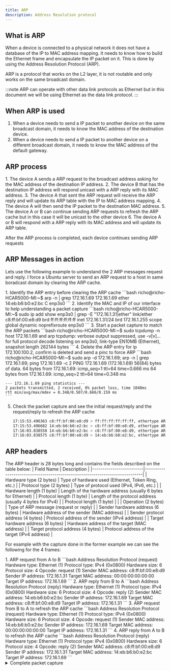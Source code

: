 ```yaml
---
title: ARP
description: Address Resolution protocol
---
```


## What is ARP

When a device is connected to a physical network it does not have a database of the IP to MAC address mapping. It needs to know how to build the Ethernet frame and encapsulate the IP packet on it. This is done by using the Address Resolution Protocol (ARP).

ARP is a protocol that works on the L2 layer, it is not routable and only works on the same broadcast domain. 

:::note
ARP can operate with other data link protocols as Ethernet but in this document we will be using Ethernet as the data link protocol.
:::

## When ARP is used

1. When a device needs to send a IP packet to another device on the same broadcast domain, it needs to know the MAC address of the destination device. 
2. When a device needs to send a IP packet to another device on a different broadcast domain, it needs to know the MAC address of the default gateway.

## ARP process
<Steps>
1. The device A sends a ARP request to the broadcast address asking for the MAC address of the destination IP address.
2. The device B that has the destination IP address will respond unicast with a ARP reply with its MAC address.
3. The device A that sent the ARP request will receive the ARP reply and will update its ARP table with the IP to MAC address mapping.
4. The device A will then send the IP packet to the destination MAC address.
5. The device A or B can continue sending ARP requests to refresh the ARP cache but in this case it will be unicast to the other device
6. The device A or B will respond with a ARP reply with its MAC address and will update its ARP table.
</Steps>


After the ARP process is completed, each device continues sending ARP requests 

## ARP Messages in action

Lets use the following example to understand the 2 ARP messages request and reply. I force a Ubuntu server to send an ARP request to a host in same boradcast domain by clearing the ARP cache.

<Steps>
1. Identify the ARP entry before clearing the ARP cache
    ```bash
    richo@richo-HCAR5000-MI:~$ arp -n | grep 172.16.1.69
    172.16.1.69              ether   14:eb:b6:b0:e2:bc   C                     enp3s0
    ```
2. Identify the MAC and IP of our interface to help understanding a packet capture
    ```bash
    richo@richo-HCAR5000-MI:~$ sudo ip add show enp3s0 | grep -E "172.16.1.31|ether"
        link/ether c8:ff:bf:00:e8:d9 brd ff:ff:ff:ff:ff:ff
        inet 172.16.1.31/24 brd 172.16.1.255 scope global dynamic noprefixroute enp3s0
    ```
3. Start a packet capture to match the ARP packets
    ```bash
    richo@richo-HCAR5000-MI:~$ sudo tcpdump -n host 172.16.1.69 and arp
    tcpdump: verbose output suppressed, use -v[v]... for full protocol decode
    listening on enp3s0, link-type EN10MB (Ethernet), snapshot length 262144 bytes
    ```
4. Delete the ARP entry for ip 172.100.100.2, confirm is deleted and send a pinc to force ARP
    ```bash
    richo@richo-HCAR5000-MI:~$ sudo arp -d 172.16.1.69; arp -n | grep 172.16.1.69; ping 172.16.1.69 -c 2
    PING 172.16.1.69 (172.16.1.69) 56(84) bytes of data.
    64 bytes from 172.16.1.69: icmp_seq=1 ttl=64 time=0.666 ms
    64 bytes from 172.16.1.69: icmp_seq=2 ttl=64 time=0.348 ms

    --- 172.16.1.69 ping statistics ---
    2 packets transmitted, 2 received, 0% packet loss, time 1048ms
    rtt min/avg/max/mdev = 0.348/0.507/0.666/0.159 ms
    ```
5. Check the packet capture and see the initial request/reply and the request/reply to refresh the ARP cache
    ```bash
    17:15:53.496363 c8:ff:bf:00:e8:d9 > ff:ff:ff:ff:ff:ff, ethertype ARP (0x0806), length 42: Request who-has 172.16.1.69 tell 172.16.1.31, length 28
    17:15:53.496682 14:eb:b6:b0:e2:bc > c8:ff:bf:00:e8:d9, ethertype ARP (0x0806), length 60: Reply 172.16.1.69 is-at 14:eb:b6:b0:e2:bc, length 46
    17:16:03.838558 14:eb:b6:b0:e2:bc > c8:ff:bf:00:e8:d9, ethertype ARP (0x0806), length 60: Request who-has 172.16.1.31 tell 172.16.1.69, length 46
    17:16:03.838575 c8:ff:bf:00:e8:d9 > 14:eb:b6:b0:e2:bc, ethertype ARP (0x0806), length 42: Reply 172.16.1.31 is-at c8:ff:bf:00:e8:d9, length 28
    ```
</Steps>

## ARP headers
The ARP header is 28 bytes long and contains the fields described on the table below:
| Field Name              | Description                                                                 |
|-------------------------|-----------------------------------------------------------------------------|
| Hardware type (2 bytes) | Type of hardware used (Ethernet, Token Ring, etc.)                          |
| Protocol type (2 bytes) | Type of protocol used (IPv4, IPv6, etc.)                                   |
| Hardware length (1 byte)  | Length of the hardware address (usually 6 bytes for Ethernet)         |
| Protocol length (1 byte)  | Length of the protocol address (usually 4 bytes for IPv4)             |
| Protocol length (1 byte)  |                                    |
| Operation (2 bytes)     | Type of ARP message (request or reply)                                      |
| Sender hardware address (6 bytes) | Hardware address of the sender (MAC address)                      |
| Sender protocol address (4 bytes) | Protocol address of the sender (IPv4 address)                      |
| Target hardware address (6 bytes) | Hardware address of the target (MAC address)                      |
| Target protocol address (4 bytes) | Protocol address of the target (IPv4 address)                      |

For example with the capture done in the former example we can see the following for the 4 frames:

<Steps>
1. ARP request from A to B
    ```bash
    Address Resolution Protocol (request)
        Hardware type: Ethernet (1)
        Protocol type: IPv4 (0x0800)
        Hardware size: 6
        Protocol size: 4
        Opcode: request (1)
        Sender MAC address: c8:ff:bf:00:e8:d9
        Sender IP address: 172.16.1.31
        Target MAC address: 00:00:00:00:00:00
        Target IP address: 172.16.1.69
    ```
2. ARP reply from B to A
    ```bash
    Address Resolution Protocol (reply)
        Hardware type: Ethernet (1)
        Protocol type: IPv4 (0x0800)
        Hardware size: 6
        Protocol size: 4
        Opcode: reply (2)
        Sender MAC address: 14:eb:b6:b0:e2:bc
        Sender IP address: 172.16.1.69
        Target MAC address: c8:ff:bf:00:e8:d9
        Target IP address: 172.16.1.31
    ```
3. ARP request from B to A to refresh the ARP cache
    ```bash
    Address Resolution Protocol (request)
        Hardware type: Ethernet (1)
        Protocol type: IPv4 (0x0800)
        Hardware size: 6
        Protocol size: 4
        Opcode: request (1)
        Sender MAC address: 14:eb:b6:b0:e2:bc
        Sender IP address: 172.16.1.69
        Target MAC address: 00:00:00:00:00:00
        Target IP address: 172.16.1.31
    ```
4. ARP reply from A to B to refresh the ARP cache
    ```bash
    Address Resolution Protocol (reply)
        Hardware type: Ethernet (1)
        Protocol type: IPv4 (0x0800)
        Hardware size: 6
        Protocol size: 4
        Opcode: reply (2)
        Sender MAC address: c8:ff:bf:00:e8:d9
        Sender IP address: 172.16.1.31
        Target MAC address: 14:eb:b6:b0:e2:bc
        Target IP address: 172.16.1.69
    ```
</Steps>
<details>
<summary>Complete packet capture</summary>
```bash
richo@richo-HCAR5000-MI:~$ sudo tshark -nV -i enp3s0 -Y "arp.dst.proto_ipv4 == 172.16.1.69 or arp.src.proto_ipv4 == 172.16.1.69"
Running as user "root" and group "root". This could be dangerous.
Capturing on 'enp3s0'
 ** (tshark:7494) 17:36:53.420189 [Main MESSAGE] -- Capture started.
 ** (tshark:7494) 17:36:53.420247 [Main MESSAGE] -- File: "/tmp/wireshark_enp3s0MVFQ52.pcapng"
Frame 4: 42 bytes on wire (336 bits), 42 bytes captured (336 bits) on interface enp3s0, id 0
    Interface id: 0 (enp3s0)
        Interface name: enp3s0
    Encapsulation type: Ethernet (1)
    Arrival Time: Apr 23, 2025 17:36:53.638726755 PDT
    [Time shift for this packet: 0.000000000 seconds]
    Epoch Time: 1745455013.638726755 seconds
    [Time delta from previous captured frame: 0.011487808 seconds]
    [Time delta from previous displayed frame: 0.000000000 seconds]
    [Time since reference or first frame: 0.218363649 seconds]
    Frame Number: 4
    Frame Length: 42 bytes (336 bits)
    Capture Length: 42 bytes (336 bits)
    [Frame is marked: False]
    [Frame is ignored: False]
    [Protocols in frame: eth:ethertype:arp]
Ethernet II, Src: c8:ff:bf:00:e8:d9, Dst: ff:ff:ff:ff:ff:ff
    Destination: ff:ff:ff:ff:ff:ff
        Address: ff:ff:ff:ff:ff:ff
        .... ..1. .... .... .... .... = LG bit: Locally administered address (this is NOT the factory default)
        .... ...1 .... .... .... .... = IG bit: Group address (multicast/broadcast)
    Source: c8:ff:bf:00:e8:d9
        Address: c8:ff:bf:00:e8:d9
        .... ..0. .... .... .... .... = LG bit: Globally unique address (factory default)
        .... ...0 .... .... .... .... = IG bit: Individual address (unicast)
    Type: ARP (0x0806)
Address Resolution Protocol (request)
    Hardware type: Ethernet (1)
    Protocol type: IPv4 (0x0800)
    Hardware size: 6
    Protocol size: 4
    Opcode: request (1)
    Sender MAC address: c8:ff:bf:00:e8:d9
    Sender IP address: 172.16.1.31
    Target MAC address: 00:00:00:00:00:00
    Target IP address: 172.16.1.69

Frame 6: 60 bytes on wire (480 bits), 60 bytes captured (480 bits) on interface enp3s0, id 0
    Interface id: 0 (enp3s0)
        Interface name: enp3s0
    Encapsulation type: Ethernet (1)
    Arrival Time: Apr 23, 2025 17:36:53.638952495 PDT
    [Time shift for this packet: 0.000000000 seconds]
    Epoch Time: 1745455013.638952495 seconds
    [Time delta from previous captured frame: 0.000206413 seconds]
    [Time delta from previous displayed frame: 0.000225740 seconds]
    [Time since reference or first frame: 0.218589389 seconds]
    Frame Number: 6
    Frame Length: 60 bytes (480 bits)
    Capture Length: 60 bytes (480 bits)
    [Frame is marked: False]
    [Frame is ignored: False]
    [Protocols in frame: eth:ethertype:arp]
Ethernet II, Src: 14:eb:b6:b0:e2:bc, Dst: c8:ff:bf:00:e8:d9
    Destination: c8:ff:bf:00:e8:d9
        Address: c8:ff:bf:00:e8:d9
        .... ..0. .... .... .... .... = LG bit: Globally unique address (factory default)
        .... ...0 .... .... .... .... = IG bit: Individual address (unicast)
    Source: 14:eb:b6:b0:e2:bc
        Address: 14:eb:b6:b0:e2:bc
        .... ..0. .... .... .... .... = LG bit: Globally unique address (factory default)
        .... ...0 .... .... .... .... = IG bit: Individual address (unicast)
    Type: ARP (0x0806)
    Padding: 000000000000000000000000000000000000
Address Resolution Protocol (reply)
    Hardware type: Ethernet (1)
    Protocol type: IPv4 (0x0800)
    Hardware size: 6
    Protocol size: 4
    Opcode: reply (2)
    Sender MAC address: 14:eb:b6:b0:e2:bc
    Sender IP address: 172.16.1.69
    Target MAC address: c8:ff:bf:00:e8:d9
    Target IP address: 172.16.1.31

Frame 28: 60 bytes on wire (480 bits), 60 bytes captured (480 bits) on interface enp3s0, id 0
    Interface id: 0 (enp3s0)
        Interface name: enp3s0
    Encapsulation type: Ethernet (1)
    Arrival Time: Apr 23, 2025 17:36:55.671676730 PDT
    [Time shift for this packet: 0.000000000 seconds]
    Epoch Time: 1745455015.671676730 seconds
    [Time delta from previous captured frame: 0.761401664 seconds]
    [Time delta from previous displayed frame: 2.032724235 seconds]
    [Time since reference or first frame: 2.251313624 seconds]
    Frame Number: 28
    Frame Length: 60 bytes (480 bits)
    Capture Length: 60 bytes (480 bits)
    [Frame is marked: False]
    [Frame is ignored: False]
    [Protocols in frame: eth:ethertype:arp]
Ethernet II, Src: 14:eb:b6:b0:e2:bc, Dst: c8:ff:bf:00:e8:d9
    Destination: c8:ff:bf:00:e8:d9
        Address: c8:ff:bf:00:e8:d9
        .... ..0. .... .... .... .... = LG bit: Globally unique address (factory default)
        .... ...0 .... .... .... .... = IG bit: Individual address (unicast)
    Source: 14:eb:b6:b0:e2:bc
        Address: 14:eb:b6:b0:e2:bc
        .... ..0. .... .... .... .... = LG bit: Globally unique address (factory default)
        .... ...0 .... .... .... .... = IG bit: Individual address (unicast)
    Type: ARP (0x0806)
    Padding: 000000000000000000000000000000000000
Address Resolution Protocol (request)
    Hardware type: Ethernet (1)
    Protocol type: IPv4 (0x0800)
    Hardware size: 6
    Protocol size: 4
    Opcode: request (1)
    Sender MAC address: 14:eb:b6:b0:e2:bc
    Sender IP address: 172.16.1.69
    Target MAC address: 00:00:00:00:00:00
    Target IP address: 172.16.1.31

Frame 29: 42 bytes on wire (336 bits), 42 bytes captured (336 bits) on interface enp3s0, id 0
    Interface id: 0 (enp3s0)
        Interface name: enp3s0
    Encapsulation type: Ethernet (1)
    Arrival Time: Apr 23, 2025 17:36:55.671693463 PDT
    [Time shift for this packet: 0.000000000 seconds]
    Epoch Time: 1745455015.671693463 seconds
    [Time delta from previous captured frame: 0.000016733 seconds]
    [Time delta from previous displayed frame: 0.000016733 seconds]
    [Time since reference or first frame: 2.251330357 seconds]
    Frame Number: 29
    Frame Length: 42 bytes (336 bits)
    Capture Length: 42 bytes (336 bits)
    [Frame is marked: False]
    [Frame is ignored: False]
    [Protocols in frame: eth:ethertype:arp]
Ethernet II, Src: c8:ff:bf:00:e8:d9, Dst: 14:eb:b6:b0:e2:bc
    Destination: 14:eb:b6:b0:e2:bc
        Address: 14:eb:b6:b0:e2:bc
        .... ..0. .... .... .... .... = LG bit: Globally unique address (factory default)
        .... ...0 .... .... .... .... = IG bit: Individual address (unicast)
    Source: c8:ff:bf:00:e8:d9
        Address: c8:ff:bf:00:e8:d9
        .... ..0. .... .... .... .... = LG bit: Globally unique address (factory default)
        .... ...0 .... .... .... .... = IG bit: Individual address (unicast)
    Type: ARP (0x0806)
Address Resolution Protocol (reply)
    Hardware type: Ethernet (1)
    Protocol type: IPv4 (0x0800)
    Hardware size: 6
    Protocol size: 4
    Opcode: reply (2)
    Sender MAC address: c8:ff:bf:00:e8:d9
    Sender IP address: 172.16.1.31
    Target MAC address: 14:eb:b6:b0:e2:bc
    Target IP address: 172.16.1.69
```
:::caution
For the unicast request from 14:eb:b6:b0:e2:bc to c8:ff:bf:00:e8:d9, even when the Ethernet header shows is unicast the ARP message shows the `Target MAC address: 00:00:00:00:00:00`, this is seems to be something not standard but used to reduce ARP messages in the network
:::
</details>

## ARP table/cache

The ARP table is a cache that stores the IP to MAC address mapping. The ARP table is used to speed up the ARP process and reduce the number of ARP requests sent on the network.

The following are examples of the ARP table on different devices:

```bash title="Linux ARP table"
richo@richo-HCAR5000-MI:~$ arp -n
Address                  HWtype  HWaddress           Flags Mask            Iface
172.16.1.1               ether   d4:b9:2f:4d:31:42   C                     enp3s0
172.16.1.56                      (incomplete)                              enp3s0
172.100.100.2            ether   02:42:ac:64:64:02   C                     br-a48aa2668b65
172.100.100.3            ether   02:42:ac:64:64:03   C                     br-a48aa2668b65
172.16.1.116             ether   44:a3:bb:3c:9e:70   C                     enp3s0
172.100.100.6            ether   02:42:ac:64:64:06   C                     br-a48aa2668b65
172.100.100.4            ether   02:42:ac:64:64:04   C                     br-a48aa2668b65
172.16.1.69              ether   14:eb:b6:b0:e2:bc   C                     enp3s0
172.16.1.1               ether   d4:b9:2f:4d:31:42   C                     wlp2s0
```
```bash title="Arista ARP table"
r1#show ip arp
Address         Age (sec)  Hardware Addr   Interface
172.100.100.1     0:00:00  0242.3b04.4e73  Management0
172.100.100.6     0:00:04  0242.ac64.6406  Management0
```

To avoid having stale entries in the ARP table 2 ways can be implemented:
- Timeout: to define how long the entry will be kept in the ARP table. The timeout is different per OS, for example in Linux the default is 60 seconds and in Windows is 2 minutes.
- Refresh: to refresh the ARP table every certain time. This is done by sending a ARP request to the IP address in the ARP table. 

## Proxy ARP

This is a technique used by routers to respond to ARP requests on behalf of other devices located on a different network (broadcast domain). 

The use cases are not very common and it is avoided so I will not fucus much on this.

## Gratuitous ARP

This happends when a device sends an ARP request to the broadcast address asking for its own IP address. This is used to update the ARP table of other devices on the network with the MAC address of the sender.

The message does not expect a reply but if someoen reply to the ARP request that also can be used to know someone else already have the IP address.

Use cases:
- In the FHR (First Hop Redundancy) protocols like HSRP, VRRP, GLBP to inform the other devices of the new active router.
- In cluster servers to inform the other devices of the new active server.
- In some network OS after enabling a interface it sends a GARP so the devices in the network update/add the entry in their table.

The following is an example of a GARP message:
```bash title="GARP message"
Ethernet II, Src: 02:42:ac:64:64:02 (02:42:ac:64:64:02), Dst: Broadcast (ff:ff:ff:ff:ff:ff)
    Destination: Broadcast (ff:ff:ff:ff:ff:ff)
        Address: Broadcast (ff:ff:ff:ff:ff:ff)
        .... ..1. .... .... .... .... = LG bit: Locally administered address (this is NOT the factory default)
        .... ...1 .... .... .... .... = IG bit: Group address (multicast/broadcast)
    Source: 02:42:ac:64:64:02 (02:42:ac:64:64:02)
        Address: 02:42:ac:64:64:02 (02:42:ac:64:64:02)
        .... ..1. .... .... .... .... = LG bit: Locally administered address (this is NOT the factory default)
        .... ...0 .... .... .... .... = IG bit: Individual address (unicast)
    Type: ARP (0x0806)
Address Resolution Protocol (request/gratuitous ARP)
    Hardware type: Ethernet (1)
    Protocol type: IPv4 (0x0800)
    Hardware size: 6
    Protocol size: 4
    Opcode: request (1)
    [Is gratuitous: True]
    Sender MAC address: 02:42:ac:64:64:02 (02:42:ac:64:64:02)
    Sender IP address: 172.100.100.2
    Target MAC address: Broadcast (ff:ff:ff:ff:ff:ff)
    Target IP address: 172.100.100.2
```
:::note
Note that the target IP is same as the sender IP and the target MAC is the broadcast address. This is how the GARP message is identified and the way duplicate IP addresses are detected.
:::